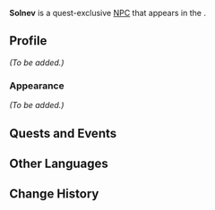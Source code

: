 {{Meta
<!-- Remove this template after adding the missing info -->
|missing_NPC_profile  = yes
<!--
|missing_NPC_idle     = yes
|missing_NPC_dialogue = yes
-->
}}
{{Character Infobox
|type             = Quest NPC
|image            = NPC Solnev.png
|realname         = <!-- Optional, if different from in-game name -->
|deceased         = <!-- Past (for deceased prior to events of the game) or free response -->
|region           = Snezhnaya
|location         = Natlan
|affiliation      = Fatui
|title            = 

|ancestry         = <!-- Clan/family -->
|father           = 
|mother           = 
|spouse           = 
|sibling          = 
|child            = 
|relative         = 

|voiceEN          = 
|voiceCN          = 
|voiceJP          = 
|voiceKR          = 
}}
'''Solnev''' is a quest-exclusive [[NPC]] that appears in the {{Quest|As One We Watch the Setting Sun}}.
<!--
==Location==
{{subst:#tag:gallery|
NPC Location {{subst:#titleparts:{{subst:PAGENAME}}}}.png{{subst:!}}{{subst:#titleparts:{{subst:PAGENAME}}}}'s location
NPC Location {{subst:#titleparts:{{subst:PAGENAME}}}} Context.png{{subst:!}}Additional context
}}
-->
==Profile==
<!--Detailed story/lore information goes here.-->
''(To be added.)''

===Appearance===
<!--Keep appearance section short and concise. Limit to 2 paragraphs with 3-4 sentences each.-->
''(To be added.)''

==Quests and Events==
{{Quests and Events}}
<!--
==Idle Quotes==
{{Dialogue Start}}
:{{DIcon|Idle}} {{Tx}}
::{{A|VO {{subst:#titleparts:{{subst:PAGENAME}}}} 01.ogg}} "{{Tx}}"
{{Dialogue End}}

==Dialogue==
{{Dialogue Start}}
:'''{{subst:#titleparts:{{subst:PAGENAME}}}}:''' 
:{{DIcon}}
{{Dialogue End}}

==Event Dialogue==
===Event Name===
{{Dialogue Start}}
:'''{{subst:#titleparts:{{subst:PAGENAME}}}}:'''
{{Dialogue End}}
-->
==Other Languages==
{{Other Languages|default_hidden=1
|en      = Solnev
|zhs     = 索尔涅夫
|zhs_rm  = Suǒ'ěrnièfū
|zht     = 索爾涅夫
|zht_rm  = Suǒ'ěrnièfū
|ja      = ソルネヴ
|ja_rm   = Sorunevu
|ko      = 소르네프
|es      = Solnev
|fr      = Solnev
|ru      = Солнев
|th      = Solnev
|vi      = Solnev
|de      = Solnev
|id      = Solnev
|pt      = Solnev
|tr      = Solnev
|it      = Solnev
}}

==Change History==
{{Change History|5.1}}
<!--
==References==
{{Reflist}}
-->